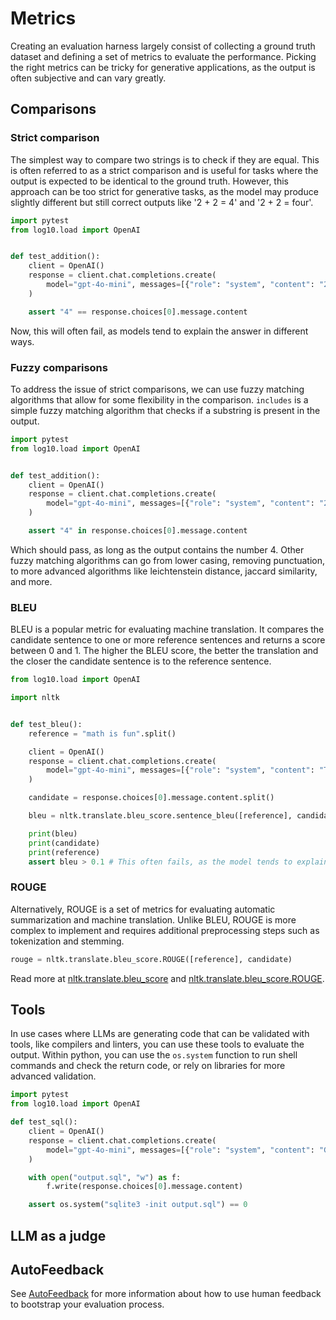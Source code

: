 # Metrics

Creating an evaluation harness largely consist of collecting a ground truth dataset and defining a set of metrics to evaluate the performance.
Picking the right metrics can be tricky for generative applications, as the output is often subjective and can vary greatly.

## Comparisons

### Strict comparison

The simplest way to compare two strings is to check if they are equal.
This is often referred to as a strict comparison and is useful for tasks where the output is expected to be identical to the ground truth.
However, this approach can be too strict for generative tasks, as the model may produce slightly different but still correct outputs like '2 + 2 = 4' and '2 + 2 = four'.

```python
import pytest
from log10.load import OpenAI


def test_addition():
    client = OpenAI()
    response = client.chat.completions.create(
        model="gpt-4o-mini", messages=[{"role": "system", "content": "2 + 2"}]
    )

    assert "4" == response.choices[0].message.content
```

Now, this will often fail, as models tend to explain the answer in different ways.

### Fuzzy comparisons

To address the issue of strict comparisons, we can use fuzzy matching algorithms that allow for some flexibility in the comparison.
`includes` is a simple fuzzy matching algorithm that checks if a substring is present in the output.

```python
import pytest
from log10.load import OpenAI


def test_addition():
    client = OpenAI()
    response = client.chat.completions.create(
        model="gpt-4o-mini", messages=[{"role": "system", "content": "2 + 2"}]
    )

    assert "4" in response.choices[0].message.content
```

Which should pass, as long as the output contains the number 4.
Other fuzzy matching algorithms can go from lower casing, removing punctuation, to more advanced algorithms like leichtenstein distance, jaccard similarity, and more.

### BLEU

BLEU is a popular metric for evaluating machine translation. It compares the candidate sentence to one or more reference sentences and returns a score between 0 and 1.
The higher the BLEU score, the better the translation and the closer the candidate sentence is to the reference sentence.

```python
from log10.load import OpenAI

import nltk


def test_bleu():
    reference = "math is fun".split()

    client = OpenAI()
    response = client.chat.completions.create(
        model="gpt-4o-mini", messages=[{"role": "system", "content": "Tell me that math is fun without any explanation"}]
    )

    candidate = response.choices[0].message.content.split()

    bleu = nltk.translate.bleu_score.sentence_bleu([reference], candidate)

    print(bleu)
    print(candidate)
    print(reference)
    assert bleu > 0.1 # This often fails, as the model tends to explain the answer in different ways.
```

### ROUGE

Alternatively, ROUGE is a set of metrics for evaluating automatic summarization and machine translation.
Unlike BLEU, ROUGE is more complex to implement and requires additional preprocessing steps such as tokenization and stemming.

```python
rouge = nltk.translate.bleu_score.ROUGE([reference], candidate)
```

Read more at [nltk.translate.bleu_score](https://www.nltk.org/api/nltk.translate.html#module-nltk.translate.bleu_score) and [nltk.translate.bleu_score.ROUGE](https://www.nltk.org/api/nltk.translate.html#module-nltk.translate.bleu_score.ROUGE).

## Tools

In use cases where LLMs are generating code that can be validated with tools, like compilers and linters, you can use these tools to evaluate the output.
Within python, you can use the `os.system` function to run shell commands and check the return code, or rely on libraries for more advanced validation.

```python
import pytest
from log10.load import OpenAI

def test_sql():
    client = OpenAI()
    response = client.chat.completions.create(
        model="gpt-4o-mini", messages=[{"role": "system", "content": "Generate SQL that creates a table with a name and an age column, and inserts a row with the name 'Alice' and age 30"}]
    )

    with open("output.sql", "w") as f:
        f.write(response.choices[0].message.content)

    assert os.system("sqlite3 -init output.sql") == 0
```

## LLM as a judge



## AutoFeedback 

See [AutoFeedback](/evaluation/autofeedback) for more information about how to use human feedback to bootstrap your evaluation process.